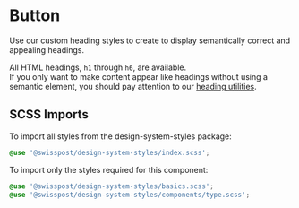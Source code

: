 
<Meta title="Components/Heading" />

# Button

<p className="lead">
  Use our custom heading styles to create to display semantically correct and appealing headings.
</p>

All HTML headings, `h1` through `h6`, are available.<br/>
If you only want to make content appear like headings without using a semantic element, you should pay attention to our [heading utilities](/?path=/docs/utilities-heading).

<Canvas>
  <Story id="components-heading--default" />
</Canvas>
<div className="hide-col-default">
  <ArgsTable story="^" />
</div>

## SCSS Imports

To import all styles from the design-system-styles package:

```css dark
@use '@swisspost/design-system-styles/index.scss';
```

To import only the styles required for this component:

```css dark
@use '@swisspost/design-system-styles/basics.scss';
@use '@swisspost/design-system-styles/components/type.scss';
```
